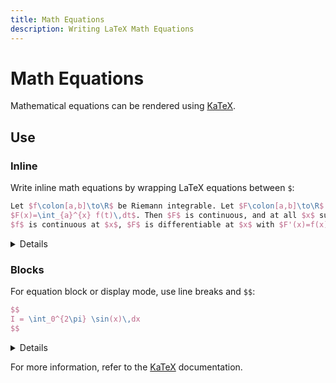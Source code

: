 ```yaml
---
title: Math Equations
description: Writing LaTeX Math Equations
---
```


# Math Equations

Mathematical equations can be rendered using [KaTeX](https://katex.org).

## Use

### Inline

Write inline math equations by wrapping LaTeX equations between `$`:

```latex
Let $f\colon[a,b]\to\R$ be Riemann integrable. Let $F\colon[a,b]\to\R$ be
$F(x)=\int_{a}^{x} f(t)\,dt$. Then $F$ is continuous, and at all $x$ such that
$f$ is continuous at $x$, $F$ is differentiable at $x$ with $F'(x)=f(x)$.
```

<Details>
Let $f\colon[a,b] \to \R$ be Riemann integrable. Let $F\colon[a,b]\to\R$ be $F(x)=
\int_{a}^{x} f(t)\,dt$. Then $F$ is continuous, and at all $x$ such that $f$ is continuous at $x$, $F$ is differentiable at $x$ with $F'(x)=f(x)$.
</Details>

### Blocks

For equation block or display mode, use line breaks and `$$`:

```latex
$$
I = \int_0^{2\pi} \sin(x)\,dx
$$
```

<Details>
$$
I = \int_0^{2\pi} \sin(x)\,dx
$$
</Details>

For more information, refer to the [KaTeX](https://katex.org) documentation.
